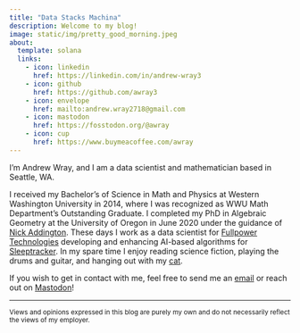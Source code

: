 ```yaml
---
title: "Data Stacks Machina"
description: Welcome to my blog!
image: static/img/pretty_good_morning.jpeg
about:
  template: solana
  links:
    - icon: linkedin
      href: https://linkedin.com/in/andrew-wray3
    - icon: github
      href: https://github.com/awray3
    - icon: envelope
      href: mailto:andrew.wray2718@gmail.com
    - icon: mastodon
      href: https://fosstodon.org/@awray
    - icon: cup
      href: https://www.buymeacoffee.com/awray
---
```


I'm Andrew Wray, and I am a data scientist and mathematician based in Seattle, WA. 

I received my Bachelor's of Science in Math and Physics at Western Washington University in 2014, where I was recognized as WWU Math Department's Outstanding Graduate. I completed my PhD in Algebraic Geometry at the University of Oregon in June 2020 under the guidance of [Nick Addington](nick_webpage). These days I work as a data scientist for [Fullpower Technologies][fullpower]
developing and enhancing AI-based algorithms for [Sleeptracker][sleeptracker].
In my spare time I enjoy reading science fiction, playing the drums and guitar,
and hanging out with my [cat][cat].

If you wish to get in contact with me, feel free to send me an [email][contact] 
or reach out on <a rel="me" href="https://fosstodon.org/@awray">Mastodon</a>!

--- 

<small>Views and opinions expressed in this blog are purely my own and do not necessarily reflect the views of my employer.</small>

[nick_webpage]: https://pages.uoregon.edu/adding/
[fullpower]: https://www.fullpower.com/
[sleeptracker]: https://www.sleeptracker.com/.
[cat]: static/img/chiyoh.png
[contact]: mailto:andrew.wray2718@gmail.com
